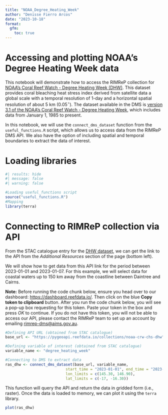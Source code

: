 ```yaml
---
title: "NOAA_Degree_Heating_Week"
author: "Denisse Fierro Arcos"
date: "2023-10-18"
format: 
  gfm:
    toc: true
---
```


# Accessing and plotting NOAA's Degree Heating Week data
This notebook will demonstrate how to access the RIMReP collection for [NOAA's Coral Reef Watch - Degree Heating Week (DHW)](https://stac.staging.reefdata.io/browser/collections/noaa-crw/items/noaa-crw-dhw?.language=en&.asset=asset-data). This dataset provides coral bleaching heat stress index derived from satellite data a global scale with a temporal resolution of 1-day and a horizontal spatial resolution of about 5 km ($0.05^{\circ}$). The dataset available in the DMS is [version 3.1 of the NOAA's Coral Reef Watch - Degree Heating Week](https://coralreefwatch.noaa.gov/index.php), which includes data from January 1, 1985 to present.  
  
In this notebook, we will use the `connect_dms_dataset` function from the `useful_functions.R` script, which allows us to access data from the RIMReP DMS API. We also have the option of including spatial and temporal boundaries to extract the data of interest.  
    
# Loading libraries
  
```r
#| results: hide
#| message: false
#| warning: false

#Loading useful_functions script
source("useful_functions.R")
#Mapping
library(terra)
```
  
# Connecting to RIMReP collection via API
From the STAC catalogue entry for the [DHW dataset](https://stac.reefdata.io/browser/collections/noaa-crw/items/noaa-crw-dhw?.language=en&.asset=asset-data), we can get the link to the API from the *Additional Resources* section of the page (bottom left).  
  
We will show how to get data from this API link for the period between 2023-01-01 and 2023-01-07. For this example, we will select data for coastal waters up to 150 km away from the coastline between Daintree and Cairns.  
  
**Note:** Before running the code chunk below, ensure you head over to our dashboard: [https://dashboard.reefdata.io/](https://dashboard.staging.reefdata.io/). Then click on the blue **Copy token to clipboard** button. After you run the code chunk below, you will see a pop-up box requesting for this token. Paste your token in the box and press *OK* to continue. If you do not have this token, you will not be able to access our API, please contact the RIMReP team to set up an account by emailing [rimrep-dms@aims.gov.au](mailto:rimrep-dms@aims.gov.au).  
  
```r
#Defining API URL (obtained from STAC catalogue)
base_url <- "https://pygeoapi.reefdata.io/collections/noaa-crw-chs-dhw"

#Defining variable of interest (obtained from STAC catalogue)
variable_name <- "degree_heating_week"

#Connecting to DMS to extract data
ras_dhw <- connect_dms_dataset(base_url, variable_name,
                           start_time = "2023-01-01", end_time = "2023-01-07", 
                           lon_limits = c(145.30, 146.90),
                           lat_limits = c(-17, -16.30))
```
  
This function will query the API and return the data in gridded form (i.e., raster). Once the data is loaded to memory, we can plot it using the `terra` library.  
  
```r
plot(ras_dhw)
```
